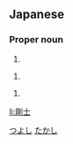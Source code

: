 ==Japanese==
{{ja-kanjitab|剛|士}}

===Proper noun===
{{ja-pos|proper|つよし}}

# {{given name|male|lang=ja}}

{{ja-pos|proper|たかし}}

# {{given name|male|lang=ja}}

{{ja-pos|proper|たけし}}

# {{given name|male|lang=ja|sort=たけし}}

[[Category:Japanese male given names|つよし]]
[[Category:Japanese male given names|たかし]]

[[li:剛士]]